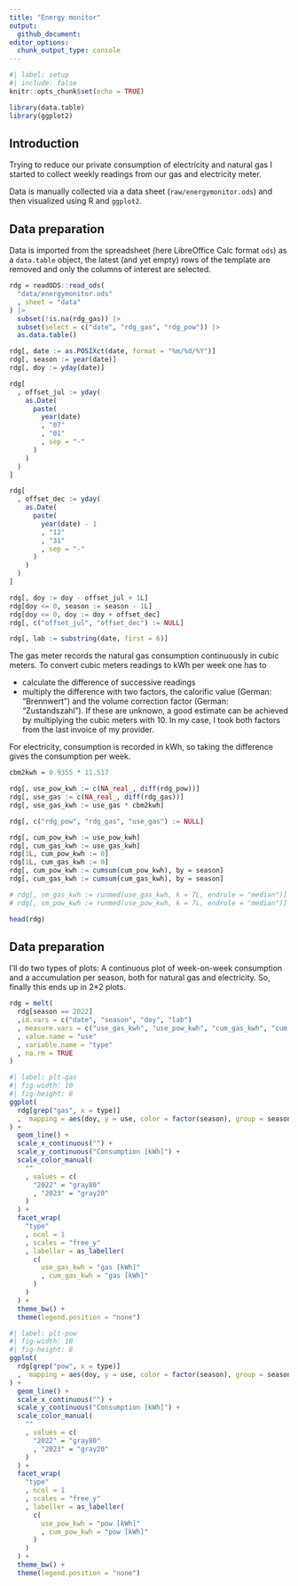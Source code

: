 ```yaml
---
title: "Energy monitor"
output: 
  github_document:
editor_options: 
  chunk_output_type: console
---
```


```r
#| label: setup
#| include: false
knitr::opts_chunk$set(echo = TRUE)

library(data.table)
library(ggplot2)
```

## Introduction

Trying to reduce our private consumption of electricity and natural gas I started 
to collect weekly readings from our gas and electricity meter. 

Data is manually collected via a data sheet (`raw/energymonitor.ods`) and then 
visualized using R and `ggplot2`.

## Data preparation

Data is imported from the spreadsheet (here LibreOffice Calc format `ods`) as a 
`data.table` object, the latest (and yet empty) rows of the template are 
removed and only the columns of interest are selected. 

```r
rdg = readODS::read_ods(
  "data/energymonitor.ods"
  , sheet = "data"
) |> 
  subset(!is.na(rdg_gas)) |> 
  subset(select = c("date", "rdg_gas", "rdg_pow")) |> 
  as.data.table()

rdg[, date := as.POSIXct(date, format = "%m/%d/%Y")]
rdg[, season := year(date)]
rdg[, doy := yday(date)]

rdg[
  , offset_jul := yday(
    as.Date(
      paste(
        year(date)
        , "07"
        , "01"
        , sep = "-"
      )
    )
  )
]

rdg[
  , offset_dec := yday(
    as.Date(
      paste(
        year(date) - 1
        , "12"
        , "31"
        , sep = "-"
      )
    )
  )
]

rdg[, doy := doy - offset_jul + 1L]
rdg[doy <= 0, season := season - 1L]
rdg[doy <= 0, doy := doy + offset_dec]
rdg[, c("offset_jul", "offset_dec") := NULL]

rdg[, lab := substring(date, first = 6)]
```

The gas meter records the natural gas consumption continuously in cubic meters. 
To convert cubic meters readings to kWh per week one has to 

* calculate the difference of successive readings 
* multiply the difference with two factors, the calorific value (German: 
"Brennwert") and the volume correction factor (German: "Zustandszahl"). If 
these are unknown, a good estimate can be achieved by multiplying the cubic 
meters with 10. In my case, I took both factors from the last invoice of my 
provider. 

For electricity, consumption is recorded in kWh, so taking the difference gives 
the consumption per week. 

```r
cbm2kwh = 0.9355 * 11.517 

rdg[, use_pow_kwh := c(NA_real_, diff(rdg_pow))]
rdg[, use_gas := c(NA_real_, diff(rdg_gas))]
rdg[, use_gas_kwh := use_gas * cbm2kwh]

rdg[, c("rdg_pow", "rdg_gas", "use_gas") := NULL]

rdg[, cum_pow_kwh := use_pow_kwh]
rdg[, cum_gas_kwh := use_gas_kwh]
rdg[1L, cum_pow_kwh := 0]
rdg[1L, cum_gas_kwh := 0]
rdg[, cum_pow_kwh := cumsum(cum_pow_kwh), by = season]
rdg[, cum_gas_kwh := cumsum(cum_gas_kwh), by = season]

# rdg[, sm_gas_kwh := runmed(use_gas_kwh, k = 7L, endrule = "median")]
# rdg[, sm_pow_kwh := runmed(use_pow_kwh, k = 7L, endrule = "median")]

head(rdg)
```

## Data preparation

I'll do two types of plots: A continuous plot of week-on-week consumption and 
a accumulation per season, both for natural gas and electricity. So, finally 
this ends up in 2*2 plots.

```r
rdg = melt(
  rdg[season == 2022]
  ,id.vars = c("date", "season", "doy", "lab")
  , measure.vars = c("use_gas_kwh", "use_pow_kwh", "cum_gas_kwh", "cum_pow_kwh")
  , value.name = "use"
  , variable.name = "type"
  , na.rm = TRUE
)
```


```r
#| label: plt-gas
#| fig-width: 10
#| fig-height: 8
ggplot(
  rdg[grep("gas", x = type)]
  ,  mapping = aes(doy, y = use, color = factor(season), group = season)
) + 
  geom_line() + 
  scale_x_continuous("") + 
  scale_y_continuous("Consumption [kWh]") + 
  scale_color_manual(
    ""
    , values = c(
      "2022" = "gray80"
      , "2023" = "gray20"
    )
  ) + 
  facet_wrap(
    "type"
    , ncol = 1
    , scales = "free_y"
    , labeller = as_labeller(
      c(
        use_gas_kwh = "gas [kWh]"
        , cum_gas_kwh = "gas [kWh]"
      )
    )
  ) +
  theme_bw() + 
  theme(legend.position = "none")
```

```r
#| label: plt-pow
#| fig-width: 10
#| fig-height: 8
ggplot(
  rdg[grep("pow", x = type)]
  ,  mapping = aes(doy, y = use, color = factor(season), group = season)
) + 
  geom_line() + 
  scale_x_continuous("") + 
  scale_y_continuous("Consumption [kWh]") + 
  scale_color_manual(
    ""
    , values = c(
      "2022" = "gray80"
      , "2023" = "gray20"
    )
  ) + 
  facet_wrap(
    "type"
    , ncol = 1
    , scales = "free_y"
    , labeller = as_labeller(
      c(
        use_pow_kwh = "pow [kWh]"
        , cum_pow_kwh = "pow [kWh]"
      )
    )
  ) +
  theme_bw() + 
  theme(legend.position = "none")
```

